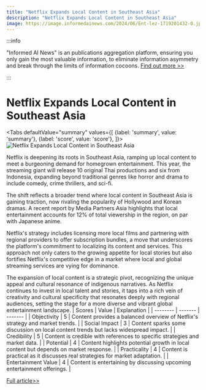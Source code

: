 ```yaml
---
title: "Netflix Expands Local Content in Southeast Asia"
description: "Netflix Expands Local Content in Southeast Asia"
image: https://image.informedainews.com/2024/06/Ent-lez-1719201432-0.jpg
---
```



:::info

"Informed AI News" is an publications aggregation platform, ensuring you only gain the most valuable information, to eliminate information asymmetry and break through the limits of information cocoons.  [Find out more >>](/)

:::

# Netflix Expands Local Content in Southeast Asia


<Tabs
	defaultValue="summary"
	values={[
	{label: 'summary', value: 'summary'},
	{label: 'score', value: 'score'},
]}>
<TabItem value="summary">
<img
  src="https://image.informedainews.com/2024/06/Ent-lez-1719201432-0.jpg"
  alt="Netflix Expands Local Content in Southeast Asia"
/>



Netflix is deepening its roots in Southeast Asia, ramping up local content to meet a burgeoning demand for homegrown entertainment. This year, the streaming giant will release 10 original Thai productions and six from Indonesia, expanding beyond traditional genres like horror and drama to include comedy, crime thrillers, and sci-fi.

The shift reflects a broader trend where local content in Southeast Asia is gaining traction, now rivaling the popularity of Hollywood and Korean dramas. A recent report by Media Partners Asia highlights that local entertainment accounts for 12% of total viewership in the region, on par with Japanese anime.

Netflix's strategy includes licensing more local films and partnering with regional providers to offer subscription bundles, a move that underscores the platform's commitment to localizing its content and services. This approach not only caters to the growing appetite for local stories but also fortifies Netflix's competitive edge in a market where local and global streaming services are vying for dominance.

The expansion of local content is a strategic pivot, recognizing the unique appeal and cultural resonance of indigenous narratives. As Netflix continues to invest in local talent and stories, it taps into a rich vein of creativity and cultural specificity that resonates deeply with regional audiences, setting the stage for a more diverse and vibrant global entertainment landscape.
</TabItem>
<TabItem value="score">
	| Scores     | Value   | Explanation |
	| -------- | ------- | ------- |
	| Objectivity  | 5    | Content provides a balanced overview of Netflix's strategy and market trends.    |
	| Social Impact | 3     | Content sparks some discussion on local content trends but lacks widespread impact.    |
	| Credibility    | 5    | Content is credible with references to specific strategies and market data.    |
	| Potential    | 4    | Content highlights potential growth in local content but depends on market response.    |
	| Practicality    | 4    | Content is practical as it discusses real strategies for market adaptation.    |
	| Entertainment Value    | 4    | Content is entertaining by discussing upcoming entertainment offerings.    |
</TabItem>
</Tabs>

[Full article>>](https://asia.nikkei.com/Business/Media-Entertainment/Netflix-ups-local-content-in-Indonesia-Thailand-Philippines)
